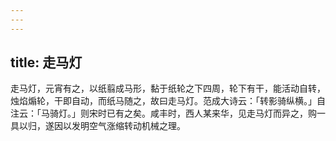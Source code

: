 ```yaml
---
---
---
```

title: 走马灯
---



走马灯，元宵有之，以纸翦成马形，黏于纸轮之下四周，轮下有干，能活动自转，烛焰煽轮，干即自动，而纸马随之，故曰走马灯。范成大诗云：「转影骑纵横。」自注云：「马骑灯。」则宋时已有之矣。咸丰时，西人某来华，见走马灯而异之，购一具以归，遂因以发明空气涨缩转动机械之理。